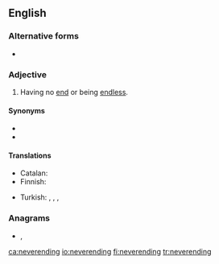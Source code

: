 ==English==

===Alternative forms===
* {{l|en|never-ending}}

===Adjective===
{{en-adj|-}}

# Having no [[end]] or being [[endless]].

====Synonyms====
* {{l|en|unending}}
* {{l|en|eternal}}

====Translations====
{{trans-top|having no end}}
* Catalan: {{t+|ca|interminable}}
* Finnish: {{t+|fi|loputon}}
{{trans-mid}}
* Turkish: {{t|tr|hiç bitmeyen}}, {{t+|tr|sonsuz}}, {{t|tr|bitmeyen}}, {{t|tr|sonu olmayan}}
{{trans-bottom}}

===Anagrams===
* {{l|en|nerve ending}}, {{l|en|nerve-ending}}

[[ca:neverending]]
[[io:neverending]]
[[fi:neverending]]
[[tr:neverending]]